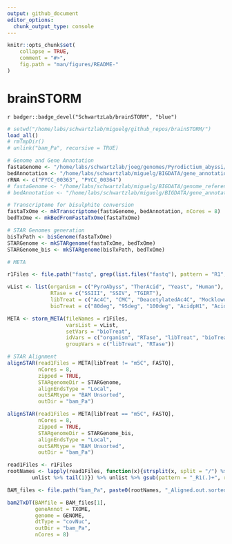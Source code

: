 ```yaml
---
output: github_document
editor_options: 
  chunk_output_type: console
---
```


```r
knitr::opts_chunk$set(
    collapse = TRUE,
    comment = "#>",
    fig.path = "man/figures/README-"
)
```

# brainSTORM

<!-- badges: start -->
`r badger::badge_devel("SchwartzLab/brainSTORM", "blue")`
<!-- badges: end -->

```r
# setwd("/home/labs/schwartzlab/miguelg/github_repos/brainSTORM/")
load_all()
# rmTmpDir()
# unlink("bam_Pa", recursive = TRUE)

# Genome and Gene Annotation
fastaGenome <- "/home/labs/schwartzlab/joeg/genomes/Pyrodictium_abyssi/prokka/PROKKA_01222021.fsa"
bedAnnotation <- "/home/labs/schwartzlab/miguelg/BIGDATA/gene_annotations/p_abyssi/PROKKA_01222021_BED6.bed"
rRNA <- c("PYCC_00363", "PYCC_00364")
# fastaGenome <- "/home/labs/schwartzlab/miguelg/BIGDATA/genome_references/p_occultum/pAbys_txome.fa"
# bedAnnotation <- "/home/labs/schwartzlab/miguelg/BIGDATA/gene_annotations/p_occultum/pAbys_txome.bed"

# Transcriptome for bisulphite conversion
fastaTxOme <- mkTranscriptome(fastaGenome, bedAnnotation, nCores = 8)
bedTxOme <- mkBedFromFastaTxOme(fastaTxOme)

# STAR Genomes generation
bisTxPath <- bisGenome(fastaTxOme)
STARGenome <- mkSTARgenome(fastaTxOme, bedTxOme)
STARGenome_bis <- mkSTARgenome(bisTxPath, bedTxOme)

# META

r1Files <- file.path("fastq", grep(list.files("fastq"), pattern = "R1", value = TRUE))

vList <- list(organism = c("PyroAbyss", "TherAcid", "Yeast", "Human"), 
              RTase = c("SSIII", "SSIV", "TGIRT"),
              libTreat = c("Ac4C", "CMC", "DeacetylatedAc4C", "MocklowdNTPs", "Mock", "Dimroth", "m5C"),
              bioTreat = c("80deg", "95deg", "100deg", "AcidpH1", "AcidpH2", "AcidpH3"))

META <- storm_META(fileNames = r1Files,
                   varsList = vList,
                   setVars = "bioTreat",
                   idVars = c("organism", "RTase", "libTreat", "bioTreat"),
                   groupVars = c("libTreat", "RTase"))

# STAR Alignment
alignSTAR(read1Files = META[libTreat != "m5C", FASTQ], 
          nCores = 8, 
          zipped = TRUE,
          STARgenomeDir = STARGenome, 
          alignEndsType = "Local", 
          outSAMtype = "BAM Unsorted", 
          outDir = "bam_Pa")

alignSTAR(read1Files = META[libTreat == "m5C", FASTQ], 
          nCores = 8, 
          zipped = TRUE,
          STARgenomeDir = STARGenome_bis, 
          alignEndsType = "Local", 
          outSAMtype = "BAM Unsorted", 
          outDir = "bam_Pa")

read1Files <- r1Files
rootNames <- lapply(read1Files, function(x){strsplit(x, split = "/") %>% 
        unlist %>% tail(1)}) %>% unlist %>% gsub(pattern = "_R1(.)+", replacement = "")

BAM_files <- file.path("bam_Pa", paste0(rootNames, "_Aligned.out.sorted.bam"))

bam2TxDT(BAMfile = BAM_files[1], 
         geneAnnot = TXOME, 
         genome = GENOME, 
         dtType = "covNuc", 
         outDir = "bam_Pa", 
         nCores = 8)



```



